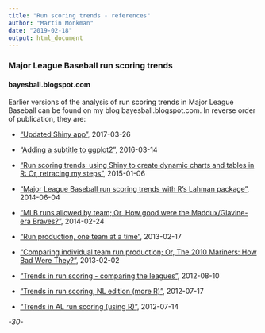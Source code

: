 ```yaml
---
title: "Run scoring trends - references"
author: "Martin Monkman"
date: "2019-02-18"
output: html_document
---
```


### Major League Baseball run scoring trends


#### bayesball.blogspot.com

Earlier versions of the analysis of run scoring trends in Major League Baseball can be found on my blog bayesball.blogspot.com.  In reverse order of publication, they are:

* ["Updated Shiny app"](http://bayesball.blogspot.com/2017/03/updated-shiny-app.html), 2017-03-26

* ["Adding a subtitle to ggplot2"](http://bayesball.blogspot.com/2016/03/adding-subtitle-to-ggplot2.html), 2016-03-14

* ["Run scoring trends: using Shiny to create dynamic charts and tables in R: Or, retracing my steps"](http://bayesball.blogspot.com/2015/01/run-scoring-trends-using-shiny-to.html), 2015-01-06

* ["Major League Baseball run scoring trends with R's Lahman package"](http://bayesball.blogspot.ca/2013/06/major-league-baseball-run-scoring.html), 2014-06-04

* ["MLB runs allowed by team; Or, How good were the Maddux/Glavine-era Braves?"](http://bayesball.blogspot.ca/2013/02/mlb-runs-allowed-by-team.html), 2014-02-24

* ["Run production, one team at a time"](http://bayesball.blogspot.ca/2013/02/run-production-one-team-at-time.html), 2013-02-17

* ["Comparing individual team run production; Or, The 2010 Mariners: How Bad Were They?"](http://bayesball.blogspot.ca/2013/02/comparing-individual-team-run-production.html), 2013-02-02

* ["Trends in run scoring - comparing the leagues"](http://bayesball.blogspot.ca/2012/08/trends-in-run-scoring-comparing-leagues.html), 2012-08-10

* ["Trends in run scoring, NL edition (more R)"](http://bayesball.blogspot.ca/2012/07/trends-in-run-scoring-nl-edition-more-r.html), 2012-07-17

* ["Trends in AL run scoring (using R)"](http://bayesball.blogspot.ca/2012/07/trends-in-al-run-scoring-using-r.html), 2012-07-14



*-30-*
